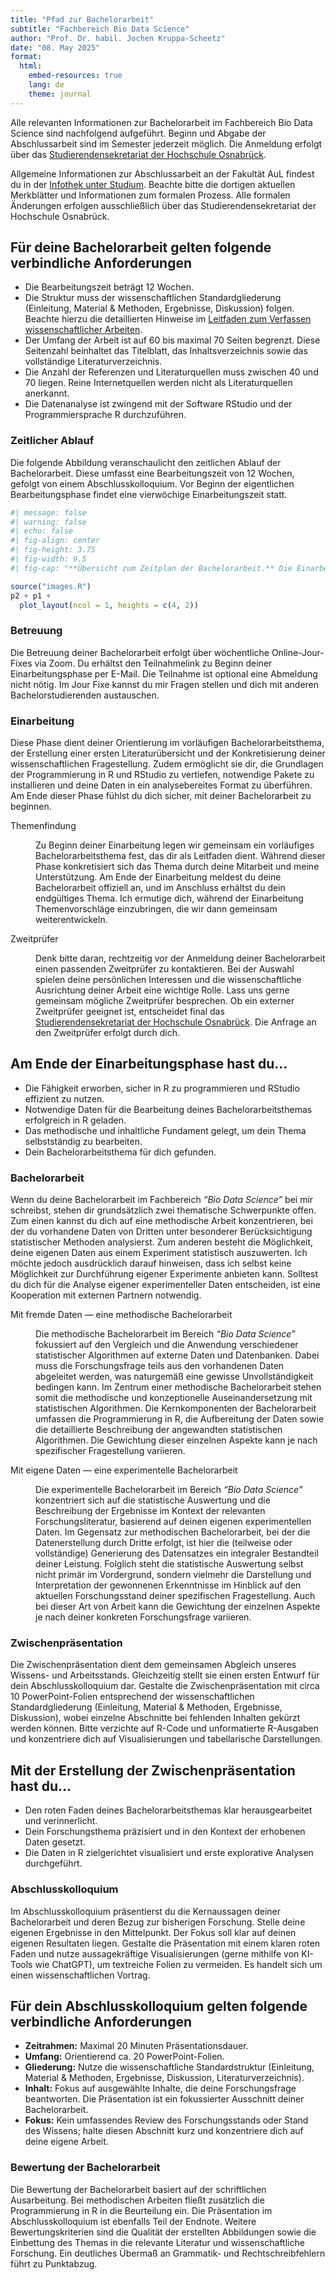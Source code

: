 ```yaml
---
title: "Pfad zur Bachelorarbeit"
subtitle: "Fachbereich Bio Data Science"
author: "Prof. Dr. habil. Jochen Kruppa-Scheetz"
date: "08. May 2025"
format:
  html:
    embed-resources: true
    lang: de
    theme: journal
---
```


Alle relevanten Informationen zur Bachelorarbeit im Fachbereich Bio Data Science sind nachfolgend aufgeführt. Beginn und Abgabe der Abschlussarbeit sind im Semester jederzeit möglich. Die Anmeldung erfolgt über das [Studierendensekretariat der Hochschule Osnabrück](https://www.hs-osnabrueck.de/wir/organisation/organisationseinheiten/studierendensekretariat/). 

Allgemeine Informationen zur Abschlussarbeit an der Fakultät AuL findest du in der [Infothek unter Studium](https://intranet.hs-osnabrueck.de/infothek/fakultaet-aul/studium/abschlussarbeiten/). Beachte bitte die dortigen aktuellen Merkblätter und Informationen zum formalen Prozess. Alle formalen Änderungen erfolgen ausschließlich über das Studierendensekretariat der Hochschule Osnabrück.

::: {.callout-note icon=false}
## Für deine Bachelorarbeit gelten folgende verbindliche Anforderungen

- Die Bearbeitungszeit beträgt 12 Wochen.
- Die Struktur muss der wissenschaftlichen Standardgliederung (Einleitung, Material & Methoden, Ergebnisse, Diskussion) folgen. Beachte hierzu die detaillierten Hinweise im [Leitfaden zum Verfassen wissenschaftlicher Arbeiten](https://intranet.hs-osnabrueck.de/index.php?eID=dumpFile&t=f&f=69598&token=ea18fc8431ccfbc422ae88c5f45a9963186870d8).
- Der Umfang der Arbeit ist auf 60 bis maximal 70 Seiten begrenzt. Diese Seitenzahl beinhaltet das Titelblatt, das Inhaltsverzeichnis sowie das vollständige Literaturverzeichnis.
- Die Anzahl der Referenzen und Literaturquellen muss zwischen 40 und 70 liegen. Reine Internetquellen werden nicht als Literaturquellen anerkannt.
- Die Datenanalyse ist zwingend mit der Software RStudio und der Programmiersprache R durchzuführen.
:::

### Zeitlicher Ablauf 

Die folgende Abbildung veranschaulicht den zeitlichen Ablauf der Bachelorarbeit. Diese umfasst eine Bearbeitungszeit von 12 Wochen, gefolgt von einem Abschlusskolloquium. Vor Beginn der eigentlichen Bearbeitungsphase findet eine vierwöchige Einarbeitungszeit statt.

```r
#| message: false
#| warning: false 
#| echo: false
#| fig-align: center
#| fig-height: 3.75
#| fig-width: 9.5
#| fig-cap: "**Übersicht zum Zeitplan der Bachelorarbeit.** Die Einarbeitungsphase umfasst vier Wochen, die Bearbeitungszeit zwölf Wochen. Im Anschluss an die Abgabe findet das Abschlusskolloquium statt. Die Seitenzahlen sind als grobe Richtlinie zu verstehen und können anfänglich abweichen."

source("images.R")
p2 + p1 +
  plot_layout(ncol = 1, heights = c(4, 2))
```

### Betreuung

Die Betreuung deiner Bachelorarbeit erfolgt über wöchentliche Online-Jour-Fixes via Zoom. Du erhältst den Teilnahmelink zu Beginn deiner Einarbeitungsphase per E-Mail. Die Teilnahme ist optional eine Abmeldung nicht nötig. Im Jour Fixe kannst du mir Fragen stellen und dich mit anderen Bachelorstudierenden austauschen.

### Einarbeitung

Diese Phase dient deiner Orientierung im vorläufigen Bachelorarbeitsthema, der Erstellung einer ersten Literaturübersicht und der Konkretisierung deiner wissenschaftlichen Fragestellung. Zudem ermöglicht sie dir, die Grundlagen der Programmierung in R und RStudio zu vertiefen, notwendige Pakete zu installieren und deine Daten in ein analysebereites Format zu überführen. Am Ende dieser Phase fühlst du dich sicher, mit deiner Bachelorarbeit zu beginnen.

Themenfindung

: Zu Beginn deiner Einarbeitung legen wir gemeinsam ein vorläufiges Bachelorarbeitsthema fest, das dir als Leitfaden dient. Während dieser Phase konkretisiert sich das Thema durch deine Mitarbeit und meine Unterstützung. Am Ende der Einarbeitung meldest du deine Bachelorarbeit offiziell an, und im Anschluss erhältst du dein endgültiges Thema. Ich ermutige dich, während der Einarbeitung Themenvorschläge einzubringen, die wir dann gemeinsam weiterentwickeln.

Zweitprüfer

: Denk bitte daran, rechtzeitig vor der Anmeldung deiner Bachelorarbeit einen passenden Zweitprüfer zu kontaktieren. Bei der Auswahl spielen deine persönlichen Interessen und die wissenschaftliche Ausrichtung deiner Arbeit eine wichtige Rolle. Lass uns gerne gemeinsam mögliche Zweitprüfer besprechen.  Ob ein externer Zweitprüfer geeignet ist, entscheidet final das [Studierendensekretariat der Hochschule Osnabrück](https://www.hs-osnabrueck.de/wir/organisation/organisationseinheiten/studierendensekretariat/). Die Anfrage an den Zweitprüfer erfolgt durch dich.

::: {.callout-tip icon=false}
## Am Ende der Einarbeitungsphase hast du...

- Die Fähigkeit erworben, sicher in R zu programmieren und RStudio effizient zu nutzen.
- Notwendige Daten für die Bearbeitung deines Bachelorarbeitsthemas erfolgreich in R geladen.
- Das methodische und inhaltliche Fundament gelegt, um dein Thema selbstständig zu bearbeiten.
- Dein Bachelorarbeitsthema für dich gefunden.
:::

### Bachelorarbeit

Wenn du deine Bachelorarbeit im Fachbereich *"Bio Data Science"* bei mir schreibst, stehen dir grundsätzlich zwei thematische Schwerpunkte offen. Zum einen kannst du dich auf eine methodische Arbeit konzentrieren, bei der du vorhandene Daten von Dritten unter besonderer Berücksichtigung statistischer Methoden analysierst. Zum anderen besteht die Möglichkeit, deine eigenen Daten aus einem Experiment statistisch auszuwerten. Ich möchte jedoch ausdrücklich darauf hinweisen, dass ich selbst keine Möglichkeit zur Durchführung eigener Experimente anbieten kann. Solltest du dich für die Analyse eigener experimenteller Daten entscheiden, ist eine Kooperation mit externen Partnern notwendig.

Mit fremde Daten --- eine methodische Bachelorarbeit

: Die methodische Bachelorarbeit im Bereich *"Bio Data Science"* fokussiert auf den Vergleich und die Anwendung verschiedener statistischer Algorithmen auf externe Daten und Datenbanken. Dabei muss die Forschungsfrage teils aus den vorhandenen Daten abgeleitet werden, was naturgemäß eine gewisse Unvollständigkeit bedingen kann. Im Zentrum einer methodische Bachelorarbeit stehen somit die methodische und konzeptionelle Auseinandersetzung mit statistischen Algorithmen. Die Kernkomponenten der Bachelorarbeit umfassen die Programmierung in R, die Aufbereitung der Daten sowie die detaillierte Beschreibung der angewandten statistischen Algorithmen. Die Gewichtung dieser einzelnen Aspekte kann je nach spezifischer Fragestellung variieren.

Mit eigene Daten --- eine experimentelle Bachelorarbeit

: Die experimentelle Bachelorarbeit im Bereich *"Bio Data Science"* konzentriert sich auf die statistische Auswertung und die Beschreibung der Ergebnisse im Kontext der relevanten Forschungsliteratur, basierend auf deinen eigenen experimentellen Daten. Im Gegensatz zur methodischen Bachelorarbeit, bei der die Datenerstellung durch Dritte erfolgt, ist hier die (teilweise oder vollständige) Generierung des Datensatzes ein integraler Bestandteil deiner Leistung. Folglich steht die statistische Auswertung selbst nicht primär im Vordergrund, sondern vielmehr die Darstellung und Interpretation der gewonnenen Erkenntnisse im Hinblick auf den aktuellen Forschungsstand deiner spezifischen Fragestellung. Auch bei dieser Art von Arbeit kann die Gewichtung der einzelnen Aspekte je nach deiner konkreten Forschungsfrage variieren.

### Zwischenpräsentation

Die Zwischenpräsentation dient dem gemeinsamen Abgleich unseres Wissens- und Arbeitsstands. Gleichzeitig stellt sie einen ersten Entwurf für dein Abschlusskolloquium dar. Gestalte die Zwischenpräsentation mit circa 10 PowerPoint-Folien entsprechend der wissenschaftlichen Standardgliederung (Einleitung, Material & Methoden, Ergebnisse, Diskussion), wobei einzelne Abschnitte bei fehlenden Inhalten gekürzt werden können. Bitte verzichte auf R-Code und unformatierte R-Ausgaben und konzentriere dich auf Visualisierungen und tabellarische Darstellungen. 

::: {.callout-tip icon=false}
## Mit der Erstellung der Zwischenpräsentation hast du...

- Den roten Faden deines Bachelorarbeitsthemas klar herausgearbeitet und verinnerlicht.
- Dein Forschungsthema präzisiert und in den Kontext der erhobenen Daten gesetzt.
- Die Daten in R zielgerichtet visualisiert und erste explorative Analysen durchgeführt.
:::

### Abschlusskolloquium

Im Abschlusskolloquium präsentierst du die Kernaussagen deiner Bachelorarbeit und deren Bezug zur bisherigen Forschung. Stelle deine eigenen Ergebnisse in den Mittelpunkt. Der Fokus soll klar auf deinen eigenen Resultaten liegen. Gestalte die Präsentation mit einem klaren roten Faden und nutze aussagekräftige Visualisierungen (gerne mithilfe von KI-Tools wie ChatGPT), um textreiche Folien zu vermeiden. Es handelt sich um einen wissenschaftlichen Vortrag.

::: {.callout-note icon=false}
## Für dein Abschlusskolloquium gelten folgende verbindliche Anforderungen

- **Zeitrahmen:** Maximal 20 Minuten Präsentationsdauer.
- **Umfang:** Orientierend ca. 20 PowerPoint-Folien.
- **Gliederung:** Nutze die wissenschaftliche Standardstruktur (Einleitung, Material & Methoden, Ergebnisse, Diskussion, Literaturverzeichnis).
- **Inhalt:** Fokus auf ausgewählte Inhalte, die deine Forschungsfrage beantworten. Die Präsentation ist ein fokussierter Ausschnitt deiner Bachelorarbeit.
- **Fokus:** Kein umfassendes Review des Forschungsstands oder Stand des Wissens; halte diesen Abschnitt kurz und konzentriere dich auf deine eigene Arbeit.
:::

### Bewertung der Bachelorarbeit

Die Bewertung der Bachelorarbeit basiert auf der schriftlichen Ausarbeitung. Bei methodischen Arbeiten fließt zusätzlich die Programmierung in R in die Beurteilung ein. Die Präsentation im Abschlusskolloquium ist ebenfalls Teil der Endnote. Weitere Bewertungskriterien sind die Qualität der erstellten Abbildungen sowie die Einbettung des Themas in die relevante Literatur und wissenschaftliche Forschung. Ein deutliches Übermaß an Grammatik- und Rechtschreibfehlern führt zu Punktabzug.